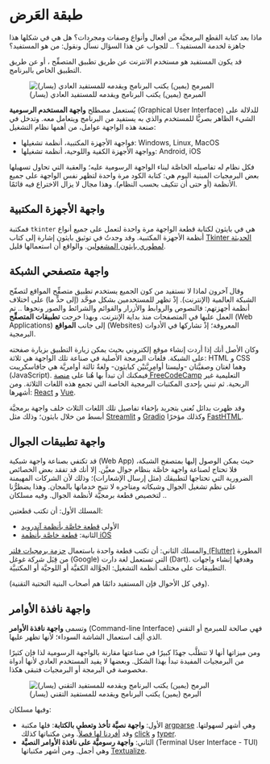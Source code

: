 # طبقة العَرض

ماذا بعد كتابة القطع البرمجيَّة من أفعال وأنواع وصفات ومجردات؟ هل هي في شكلها هذا جاهزة لخدمة المستفيد؟ .. للجواب عن هذا السؤال نسأل ونقول: من هو المستفيد؟

قد يكون المستفيد هو مستخدم الانترنت عن طريق تطبيق المتصفِّح ، أو عن طريق التطبيق الخاص بالبرنامج.

![المبرمج (يمين) يكتب البرنامج ويقدمه للمستفيد العادي (يسار)](../../assets/users/dev_to_user.png)

يُستعمل مصطلح **واجهة المستخدم الرسومية** (Graphical User Interface) للدلالة على الشيء الظاهر بصريًّا للمستخدم والذي به يستفيد من البرنامج ويتعامل معه. وتدخل في صنعة هذه الواجهة عوامل، من أهمها نظام التشغيل:

- فواجهة الأجهزة المكتبية، أنظمة تشغيلها: Windows, Linux, MacOS
- وواجهة الأجهزة الكفية واللوحية، أنظمة تشغيلها: Android, iOS

فكل نظام له تفاصيله الخاصَّة لبناء الواجهة الرسومية عليه؛ والعقبة التي تحاول تسهيلها بعض البرمجيات المبنية اليوم هي: كتابة الكود مرة واحدة لتظهر نفس الواجهة على جميع الأنظمة (أو حتى أن تتكيف بحسب النظام). وهذا مجال لا يزال الاختراع فيه قائمًا.

## واجهة الأجهزة المكتبية

فمكتبة `tkinter` هي في بايثون لكتابة قطعة الواجهة مرة واحدة لتعمل على جميع أنواع أنظمة الأجهزة المكتبية. وقد وجدتُ في توثيق بايثون إشارة إلى كتاب [Tkinter الحديثة لمطوري بايثون المشغولين](https://tkdocs.com/book.html). والواقع أن استعمالها قليل.

## واجهة متصفحي الشبكة

وقال آخرون لماذا لا نستفيد من كون الجميع يستخدم تطبيق متصفِّح المواقع لتصفّح الشبكة العالمية (الإنترنت). إذْ تظهر للمستخدمين بشكل موحَّد (إلى حدٍّ ما) على اختلاف أنظمة أجهزتهم: فالنصوص والروابط والأزرار والقوائم والشرائط والصور ونحوها .. تم العمل عليها في المتصفحات منذ بداية الإنترنت. وبهذا خرجت **تطبيقات المتصفِّح** (Web Applications) إلى جانب **المواقع** (Websites) المعروفة؛ إذْ تشاركها في الأدوات البرمجية.

وكان الأصل أنك إذا أردت إنشاء موقع إلكتروني بحيث يمكن زيارة التطبيق بزيارة صفحته على الشبكة. فلغات البرمجة الأصلية في صناعة تلك الواجهة هي ثلاثة:  HTML و CSS وهما لغتان وصفيَّتان -وليستا أوامِرِيَّتيْن كبايثون- ولغةٌ ثالثة أوامريَّة هي جافاسكريبت (JavaScript). فيمكنك أن تبدأ بها هُنا على [منصة FreeCodeCamp](https://www.freecodecamp.org/learn/) التعليمية غير الربحية. ثم تبني بإحدى المكتبات البرمجية الخاصة التي تجمع هذه اللغات الثلاثة. ومن أشهرها: [React](https://react.dev/) و [Vue](https://vuejs.org/).

وقد ظهرت بدائل تُعنى بتجريد بإخفاء تفاصيل تلك اللغات الثلاث خلف واجهة برمجيَّة أبسط من خلال بايثون؛ وذلك مثل [Streamlit](https://streamlit.io/) و [Gradio](https://www.gradio.app/) وكذلك مؤخرًا [FastHTML](https://fastht.ml/).

## واجهة تطبيقات الجوال

قد تكتفي بصناعة واجهة شبكية (Web App) حيث يمكن الوصول إليها بمتصفح الشبكة، فلا تحتاج لصناعة واجهة خاصَّة بنظام جوال معيَّن. إلا أنك قد تفقد بعض الخصائص الضرورية التي تحتاجها لتطبيقك (مثل إرسال الإشعارات)؛ وذلك لأن الشركات المهيمنة على نظم تشغيل الجوال وشبكاته ومتاجره لا تتيح خدماتها بالمجان. وهذا يضطرُّنا لتخصيص قطعة برمجيَّة لأنظمة الجوال. وفيه مسلكان ..

المسلك الأول: أن تكتب قطعتين:

- الأولى [قطعة خاصَّة بأنظمة آندرويد](https://developer.android.com/codelabs/basic-android-kotlin-compose-first-app)
- الثانية: [قطعة خاصَّة بأنظمة iOS](https://developer.apple.com/ios/planning/)

والمسلك الثاني: أن تكتب قطعة واحدة باستعمال [حزمة برمجيات فلتر (Flutter)](https://flutter.dev/) المطورة من قِبَل شركة غوغل (Google) التي تستعمل لغة دارت (Dart). وهدفها إنشاء واجهات التطبيقات على مختلف أنظمة التشغيل: الجوَّالة الكفيَّة أو اللوحيَّة أو المكتبيَّة.

(وفي كل الأحوال فإن المستفيد دائمًا هم أصحاب البنية التحتية التقنية).

## واجهة نافذة الأوامر

وتسمى **واجهة نافذة الأوامر** (Command-line Interface) فهي صالحة للمبرمج أو التقني الذي ألِف استعمال الشاشة السوداء؛ لأنها تظهر عليها.

ومن ميزاتها أنها لا تتطلَّب جهدًا كبيرًا في صناعتها مقارنة بالواجهة الرسومية لذا فإن كثيرًا من البرمجيات المفيدة تبدأ بهذا الشكل. وبعضها لا يفيد المستخدم العادي لأنها أدواة مخصوصة في البرمجة أو البرمجيات فتبقى هكذا. 

![البرمج (يمين) يكتب البرنامج ويقدمه للمستفيد التقني (يسار)](../../assets/users/dev_to_techie.png)

وفيها مسلكان:

- الأول: **واجهة نصيَّة تأخذ وتعطي بالكتابة**: فلها مكتبة [argparse](https://docs.python.org/3/library/argparse.html) وهي أشهر لسهولتها. وقد [أفردنا لها فصلاً](./a2_argparse.qmd). ومن مكتباتها كذلك [click](https://click.palletsprojects.com/en/stable/quickstart/) و [typer](https://typer.tiangolo.com/).
- الثاني: **واجهة رسوميَّة على نافذة الأوامر النصيَّة** (Terminal User Interface - TUI) وهي أجمل. ومن أشهر مكتباتها [Textualize](https://www.textualize.io/).
